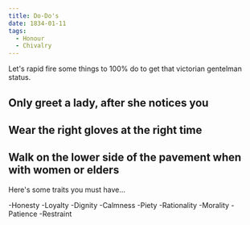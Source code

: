 ```yaml
---
title: Do-Do's
date: 1834-01-11
tags:
  - Honour
  - Chivalry 
---
```


Let's rapid fire some things to 100% do to get that victorian gentelman status.

## Only greet a lady, after she notices you

## Wear the right gloves at the right time

## Walk on the lower side of the pavement when with women or elders

Here's some traits you must have...

-Honesty
-Loyalty
-Dignity
-Calmness
-Piety
-Rationality
-Morality
-Patience
-Restraint
